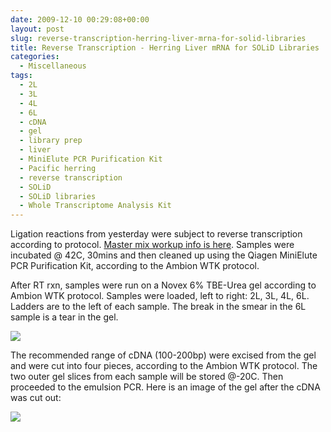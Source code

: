 ```yaml
---
date: 2009-12-10 00:29:08+00:00
layout: post
slug: reverse-transcription-herring-liver-mrna-for-solid-libraries
title: Reverse Transcription - Herring Liver mRNA for SOLiD Libraries
categories:
  - Miscellaneous
tags:
  - 2L
  - 3L
  - 4L
  - 6L
  - cDNA
  - gel
  - library prep
  - liver
  - MiniElute PCR Purification Kit
  - Pacific herring
  - reverse transcription
  - SOLiD
  - SOLiD libraries
  - Whole Transcriptome Analysis Kit
---
```


Ligation reactions from yesterday were subject to reverse transcription according to protocol. [Master mix workup info is here](https://eagle.fish.washington.edu/Arabidopsis/Notebook%20Workup%20Files/20091209-01.jpg). Samples were incubated @ 42C, 30mins and then cleaned up using the Qiagen MiniElute PCR Purification Kit, according to the Ambion WTK protocol.

After RT rxn, samples were run on a Novex 6% TBE-Urea gel according to Ambion WTK protocol. Samples were loaded, left to right: 2L, 3L, 4L, 6L. Ladders are to the left of each sample. The break in the smear in the 6L sample is a tear in the gel.

![](https://eagle.fish.washington.edu/Arabidopsis/20091209-01.jpg)

The recommended range of cDNA (100-200bp) were excised from the gel and were cut into four pieces, according to the Ambion WTK protocol. The two outer gel slices from each sample will be stored @-20C. Then proceeded to the emulsion PCR. Here is an image of the gel after the cDNA was cut out:

![](https://eagle.fish.washington.edu/Arabidopsis/20091209-02.jpg)
